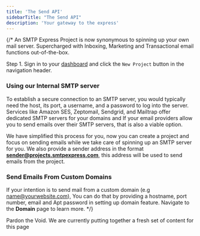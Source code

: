 ```yaml
---
title: 'The Send API'
sidebarTitle: "The Send API"
description: 'Your gateway to the express'
---
```


{/* 
An SMTP Express Project is now synonymous to spinning up your own mail server. Supercharged with Inboxing, Marketing and Transactional email functions out-of-the-box.

Step 1. Sign in to your [dashboard](https://smtpexpress.com/signin) and click the `New Project` button in the navigation header.

### Using our Internal SMTP server
To establish a secure connection to an SMTP server, you would typically need the host, its port, a username, and a password to log into the server. Services like Amazon SES, Zeptomail, Sendgrid, and Mailtrap offer dedicated SMTP servers for your domains and If your email providers allow you to send emails over their SMTP servers, that is also a viable option.

We have simplified this process for you, now you can create a project and focus on sending emails while we take care of spinning up an SMTP server for you. We also provide a sender address in the format **sender@projects.smtpexpress.com**, this address will be used to send emails from the project.



### Send Emails From Custom Domains
If your intention is to send mail from a custom domain (e.g name@yourwebsite.com), You can do that by providing a hostname, port number, email and Apt password in setting up domain feature. Navigate to the **Domain** page to learn more. */}

<Info>
  Pardon the Void. We are currently putting together a fresh set of content for this page
</Info>

